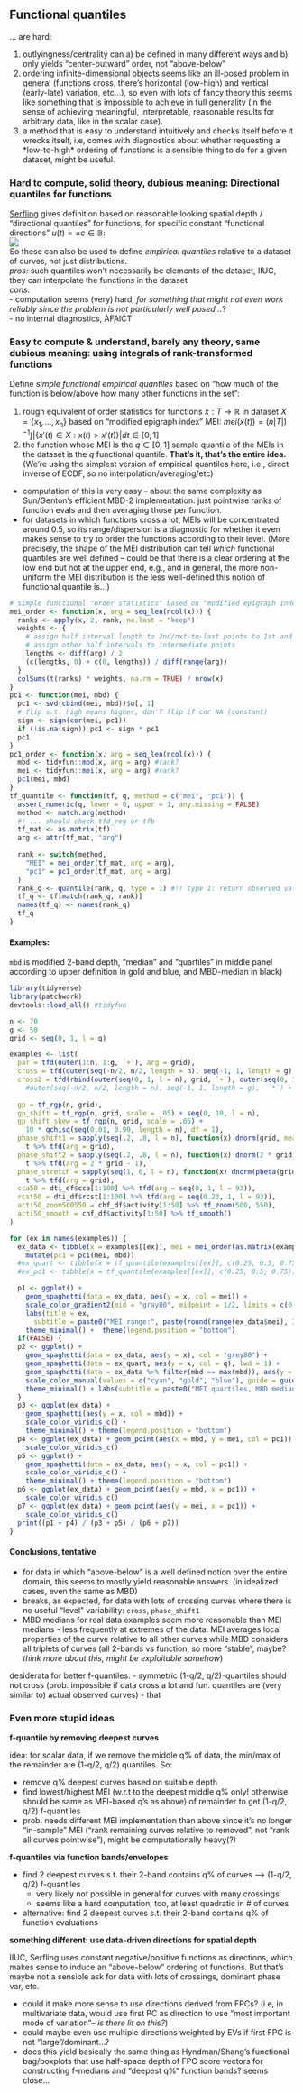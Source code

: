 ## Functional quantiles

... are hard:

1.  outlyingness/centrality can a) be defined in many different ways and b) only yields "center-outward" order, not "above-below"
2.  ordering infinite-dimensional objects seems like an ill-posed problem in general (functions cross, there's horizontal (low-high) and vertical (early-late) variation, etc...), so even with lots of fancy theory this seems like something that is impossible to achieve in full generality (in the sense of achieving meaningful, interpretable, reasonable results for arbitrary data, like in the scalar case).
3.  a method that is easy to understand intuitively and checks itself before it wrecks itself, i.e, comes with diagnostics about whether requesting a \*low-to-high\* ordering of functions is a sensible thing to do for a given dataset, might be useful.\

### Hard to compute, solid theory, dubious meaning: Directional quantiles for functions

[Serfling](https://personal.utdallas.edu/~serfling/papers/Serfling_and_Wijesuriya_July_13_2016.pdf) gives definition based on reasonable looking spatial depth / "directional quantiles" for functions, for specific constant "functional directions" $u(t) = \pm c \in \mathbb{B}$:\
![](images/paste-D1C69A44.png)\
So these can also be used to define *empirical quantiles* relative to a dataset of curves, not just distributions.\
*pros*: such quantiles won't necessarily be elements of the dataset, IIUC, they can interpolate the functions in the dataset\
*cons*:\
- computation seems (very) hard, *for something that might not even work reliably since the problem is not particularly well posed...*?\
- no internal diagnostics, AFAICT\

### Easy to compute & understand, barely any theory, same dubious meaning: using integrals of rank-transformed functions

Define *simple functional empirical quantiles* based on "how much of the function is below/above how many other functions in the set":

1.  rough equivalent of order statistics for functions $x:T \to \mathbb{R}$ in dataset $X = \{x_1, \dots, x_n\}$ based on "modified epigraph index" MEI: $mei(x(t)) = (n|T|)^{-1}\int |\{x'(t) \in X: x(t) > x'(t)\}| dt \in [0, 1]$
2.  the function whose MEI is the $q \in [0,1]$ sample quantile of the MEIs in the dataset is the $q$ functional quantile. **That's it, that's the entire idea.** (We're using the simplest version of empirical quantiles here, i.e., direct inverse of ECDF, so no interpolation/averaging/etc)

-   computation of this is very easy -- about the same complexity as Sun/Genton's efficient MBD-2 implementation: just pointwise ranks of function evals and then averaging those per function.
-   for datasets in which functions cross a lot, MEIs will be concentrated around 0.5, so its range/dispersion is a diagnostic for whether it even makes sense to try to order the functions according to their level. (More precisely, the shape of the MEI distribution can tell *which* functional quantiles are well defined -- could be that there is a clear ordering at the low end but not at the upper end, e.g., and in general, the more non-uniform the MEI distribution is the less well-defined this notion of functional quantile is...)

```r
# simple functional "order statistics" based on "modified epigraph index"
mei_order <- function(x, arg = seq_len(ncol(x))) {
  ranks <- apply(x, 2, rank, na.last = "keep")
  weights <- {
    # assign half interval length to 2nd/nxt-to-last points to 1st and last point
    # assign other half intervals to intermediate points
    lengths <- diff(arg) / 2
    (c(lengths, 0) + c(0, lengths)) / diff(range(arg))
  }
  colSums(t(ranks) * weights, na.rm = TRUE) / nrow(x)
}
pc1 <- function(mei, mbd) {
  pc1 <- svd(cbind(mei, mbd))$u[, 1]
  # flip s.t. high means higher, don'T flip if cor NA (constant)
  sign <- sign(cor(mei, pc1))
  if (!is.na(sign)) pc1 <- sign * pc1
  pc1
}
pc1_order <- function(x, arg = seq_len(ncol(x))) {
  mbd <- tidyfun::mbd(x, arg = arg) #rank?
  mei <- tidyfun::mei(x, arg = arg) #rank?
  pc1(mei, mbd)
}
tf_quantile <- function(tf, q, method = c("mei", "pc1")) {
  assert_numeric(q, lower = 0, upper = 1, any.missing = FALSE)
  method <- match.arg(method)
  #! ... should check tfd_reg or tfb
  tf_mat <- as.matrix(tf)
  arg <- attr(tf_mat, "arg")
  
  rank <- switch(method,
    "MEI" = mei_order(tf_mat, arg = arg),
    "pc1" = pc1_order(tf_mat, arg = arg)
  )
  rank_q <- quantile(rank, q, type = 1) #!! type 1: return observed vals only, no interp
  tf_q <- tf[match(rank_q, rank)]
  names(tf_q) <- names(rank_q)
  tf_q
}
```

#### Examples:

`mbd` is modified 2-band depth, 
"median" and "quartiles" in middle panel according to upper definition in gold and blue,
and MBD-median in black)

```r
library(tidyverse)
library(patchwork)
devtools::load_all() #tidyfun

n <- 70
g <- 50
grid <- seq(0, 1, l = g)

examples <- list(
  par = tfd(outer(1:n, 1:g, `+`), arg = grid),
  cross = tfd(outer(seq(-n/2, n/2, length = n), seq(-1, 1, length = g),  `*`), arg = grid),
  cross2 = tfd(rbind(outer(seq(0, 1, l = n), grid, `+`), outer(seq(0, 1, l = n), rev(grid), `+`) ), arg = grid), 
    #outer(seq(-n/2, n/2, length = n), seq(-1, 1, length = g),  `*`) + matrix(seq(-n/2, n/2, length = n) * rep(c(1, -1), l = n), nrow = n, ncol = g),
    
  gp = tf_rgp(n, grid),
  gp_shift = tf_rgp(n, grid, scale = .05) + seq(0, 10, l = n),
  gp_shift_skew = tf_rgp(n, grid, scale = .05) + 
    10 * qchisq(seq(0.01, 0.99, length = n), df = 1),
  phase_shift1 = sapply(seq(.2, .8, l = n), function(x) dnorm(grid, mean = x, sd = .1)) %>%
    t %>% tfd(arg = grid),
  phase_shift2 = sapply(seq(.2, .8, l = n), function(x) dnorm(2 * grid - 1, mean = x, sd = .1)) %>%
    t %>% tfd(arg = 2 * grid - 1),
  phase_stretch = sapply(seq(1, 6, l = n), function(x) dnorm(pbeta(grid, 1, x), mean = .3, sd = .3)) %>%
    t %>% tfd(arg = grid),
  cca50 = dti_df$cca[1:100] %>% tfd(arg = seq(0, 1, l = 93)),
  rcst50 = dti_df$rcst[1:100] %>% tfd(arg = seq(0.23, 1, l = 93)),
  acti50_zoom500550 = chf_df$activity[1:50] %>% tf_zoom(500, 550), 
  acti50_smooth = chf_df$activity[1:50] %>% tf_smooth()
)
```
```r
for (ex in names(examples)) {
  ex_data <- tibble(x = examples[[ex]], mei = mei_order(as.matrix(examples[[ex]])), mbd = tf_depth(x)) %>% 
    mutate(pc1 = pc1(mei, mbd))
  #ex_quart <- tibble(x = tf_quantile(examples[[ex]], c(0.25, 0.5, 0.75)), q = factor(c(0.25, 0.5, 0.75)))
  #ex_pc1 <- tibble(x = tf_quantile(examples[[ex]], c(0.25, 0.5, 0.75)), method = "pc1", q = factor(c(0.25, 0.5, 0.75)))

  p1 <- ggplot() + 
    geom_spaghetti(data = ex_data, aes(y = x, col = mei)) + 
    scale_color_gradient2(mid = "gray80", midpoint = 1/2, limits = c(0, 1)) +
    labs(title = ex, 
      subtitle = paste0("MEI range:", paste(round(range(ex_data$mei), 3), collapse = "-"))) +
    theme_minimal() +  theme(legend.position = "bottom")
  if(FALSE) {
  p2 <- ggplot() + 
    geom_spaghetti(data = ex_data, aes(y = x), col = "grey80") +
    geom_spaghetti(data = ex_quart, aes(y = x, col = q), lwd = 1) +
    geom_spaghetti(data = ex_data %>% filter(mbd == max(mbd)), aes(y = x), lwd = 1, col = "black", alpha = .5) +
    scale_color_manual(values = c("cyan", "gold", "blue"), guide = guide_none()) +
    theme_minimal() + labs(subtitle = paste0("MEI quartiles, MBD median"))
  }
  p3 <- ggplot(ex_data) + 
    geom_spaghetti(aes(y = x, col = mbd)) + 
    scale_color_viridis_c() +
    theme_minimal() + theme(legend.position = "bottom")
  p4 <- ggplot(ex_data) + geom_point(aes(x = mbd, y = mei, col = pc1)) + 
    scale_color_viridis_c()
  p5 <- ggplot() + 
    geom_spaghetti(data = ex_data, aes(y = x, col = pc1)) + 
    scale_color_viridis_c() +
    theme_minimal() + theme(legend.position = "bottom")
  p6 <- ggplot(ex_data) + geom_point(aes(y = mbd, x = pc1)) + 
    scale_color_viridis_c()
  p7 <- ggplot(ex_data) + geom_point(aes(y = mei, x = pc1)) + 
    scale_color_viridis_c()
  print((p1 + p4) / (p3 + p5) / (p6 + p7))
}
```

#### Conclusions, tentative

- for data in which "above-below" is a well defined notion over the entire domain, this seems to mostly yield reasonable answers. (in idealized cases, even the same as MBD)
- breaks, as expected, for data with lots of crossing curves where there is no useful "level" variability: `cross`, `phase_shift1`
- MBD medians for real data examples seem more reasonable than MEI medians - less frequently at extremes of the data. MEI averages local properties of the curve relative to all other curves while MBD considers all triplets of curves (all 2-bands vs function, so more "stable", maybe? *think more about this, might be exploitable somehow*) 

desiderata for better f-quantiles: 
- symmetric (1-q/2, q/2)-quantiles should not cross (prob. impossible if data cross a lot and fun. quantiles are (very similar to) actual observed curves)
- that

### Even more stupid ideas

**f-quantile by removing deepest curves**

idea: for scalar data, if we remove the middle q% of data, the min/max of the remainder are (1-q/2, q/2) quantiles.
So: 

- remove q% deepest curves based on suitable depth
- find lowest/highest MEI (w.r.t to the deepest middle q% only! otherwise should be same as MEI-based q's as above) of remainder to get (1-q/2, q/2) f-quantiles
- prob. needs different MEI implementation than above since it's no longer "in-sample" MEI ("rank remaining curves relative to removed", not "rank all curves pointwise"), might be computationally heavy(?)

**f-quantiles via function bands/envelopes**

- find 2 deepest curves s.t. their 2-band contains q% of curves -->   (1-q/2, q/2) f-quantiles
  - very likely not possible in general for curves with many crossings  
  - seems like a hard computation, too, at least quadratic in # of curves
- alternative: find 2 deepest curves s.t. their 2-band contains q% of function evaluations

**something different: use data-driven directions for spatial depth**

IIUC, Serfling uses constant negative/positive functions as directions, which makes sense to induce an "above-below" ordering of functions. 
But that's maybe not a sensible ask for data with lots of crossings, dominant phase var, etc.  

- could it make more sense to use directions derived from FPCs? (i.e, in multivariate data, would use first PC as direction to use "most important mode of variation"-- *is there lit on this?*)  
- could maybe even use multiple directions weighted by EVs if first FPC is not "large"/dominant...?
- does this yield basically the same thing as Hyndman/Shang's functional bag/boxplots that use half-space depth of FPC score vectors for constructing f-medians and "deepest q%" function bands? seems close...




